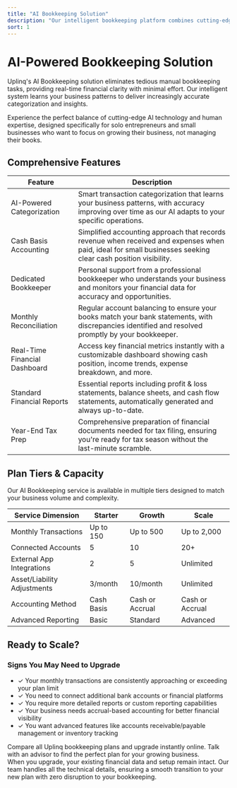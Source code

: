 ```yaml
---
title: "AI Bookkeeping Solution"
description: "Our intelligent bookkeeping platform combines cutting-edge AI with human expertise to automate transaction categorization, provide real-time financial insights, and eliminate tedious manual processes."
sort: 1
---
```


# AI-Powered Bookkeeping Solution

<Callout type="info" title="Transform Your Financial Management">
Uplinq's AI Bookkeeping solution eliminates tedious manual bookkeeping tasks, providing real-time financial clarity with minimal effort. Our intelligent system learns your business patterns to deliver increasingly accurate categorization and insights.
</Callout>

Experience the perfect balance of cutting-edge AI technology and human expertise, designed specifically for solo entrepreneurs and small businesses who want to focus on growing their business, not managing their books.

## Comprehensive Features

<div className="rounded-lg border overflow-hidden">
  <table className="w-full">
    <thead className="bg-muted">
      <tr>
        <th className="px-4 py-3 text-left font-medium">Feature</th>
        <th className="px-4 py-3 text-left font-medium">Description</th>
      </tr>
    </thead>
    <tbody>
      <tr className="border-t">
        <td className="px-4 py-3 font-semibold">AI-Powered Categorization</td>
        <td className="px-4 py-3">Smart transaction categorization that learns your business patterns, with accuracy improving over time as our AI adapts to your specific operations.</td>
      </tr>
      <tr className="border-t bg-muted/50">
        <td className="px-4 py-3 font-semibold">Cash Basis Accounting</td>
        <td className="px-4 py-3">Simplified accounting approach that records revenue when received and expenses when paid, ideal for small businesses seeking clear cash position visibility.</td>
      </tr>
      <tr className="border-t">
        <td className="px-4 py-3 font-semibold">Dedicated Bookkeeper</td>
        <td className="px-4 py-3">Personal support from a professional bookkeeper who understands your business and monitors your financial data for accuracy and opportunities.</td>
      </tr>
      <tr className="border-t bg-muted/50">
        <td className="px-4 py-3 font-semibold">Monthly Reconciliation</td>
        <td className="px-4 py-3">Regular account balancing to ensure your books match your bank statements, with discrepancies identified and resolved promptly by your bookkeeper.</td>
      </tr>
      <tr className="border-t">
        <td className="px-4 py-3 font-semibold">Real-Time Financial Dashboard</td>
        <td className="px-4 py-3">Access key financial metrics instantly with a customizable dashboard showing cash position, income trends, expense breakdown, and more.</td>
      </tr>
      <tr className="border-t bg-muted/50">
        <td className="px-4 py-3 font-semibold">Standard Financial Reports</td>
        <td className="px-4 py-3">Essential reports including profit & loss statements, balance sheets, and cash flow statements, automatically generated and always up-to-date.</td>
      </tr>
      <tr className="border-t">
        <td className="px-4 py-3 font-semibold">Year-End Tax Prep</td>
        <td className="px-4 py-3">Comprehensive preparation of financial documents needed for tax filing, ensuring you're ready for tax season without the last-minute scramble.</td>
      </tr>
    </tbody>
  </table>
</div>

## Plan Tiers & Capacity

<Callout type="info" title="Finding Your Right Fit">
Our AI Bookkeeping service is available in multiple tiers designed to match your business volume and complexity.
</Callout>

<div className="rounded-lg border overflow-hidden mt-6">
  <table className="w-full">
    <thead className="bg-muted">
      <tr>
        <th className="px-4 py-3 text-left font-medium">Service Dimension</th>
        <th className="px-4 py-3 text-center font-medium">Starter</th>
        <th className="px-4 py-3 text-center font-medium">Growth</th>
        <th className="px-4 py-3 text-center font-medium">Scale</th>
      </tr>
    </thead>
    <tbody>
      <tr className="border-t">
        <td className="px-4 py-3">Monthly Transactions</td>
        <td className="px-4 py-3 text-center">Up to 150</td>
        <td className="px-4 py-3 text-center">Up to 500</td>
        <td className="px-4 py-3 text-center">Up to 2,000</td>
      </tr>
      <tr className="border-t bg-muted/50">
        <td className="px-4 py-3">Connected Accounts</td>
        <td className="px-4 py-3 text-center">5</td>
        <td className="px-4 py-3 text-center">10</td>
        <td className="px-4 py-3 text-center">20+</td>
      </tr>
      <tr className="border-t">
        <td className="px-4 py-3">External App Integrations</td>
        <td className="px-4 py-3 text-center">2</td>
        <td className="px-4 py-3 text-center">5</td>
        <td className="px-4 py-3 text-center">Unlimited</td>
      </tr>
      <tr className="border-t bg-muted/50">
        <td className="px-4 py-3">Asset/Liability Adjustments</td>
        <td className="px-4 py-3 text-center">3/month</td>
        <td className="px-4 py-3 text-center">10/month</td>
        <td className="px-4 py-3 text-center">Unlimited</td>
      </tr>
      <tr className="border-t">
        <td className="px-4 py-3">Accounting Method</td>
        <td className="px-4 py-3 text-center">Cash Basis</td>
        <td className="px-4 py-3 text-center">Cash or Accrual</td>
        <td className="px-4 py-3 text-center">Cash or Accrual</td>
      </tr>
      <tr className="border-t bg-muted/50">
        <td className="px-4 py-3">Advanced Reporting</td>
        <td className="px-4 py-3 text-center">Basic</td>
        <td className="px-4 py-3 text-center">Standard</td>
        <td className="px-4 py-3 text-center">Advanced</td>
      </tr>
    </tbody>
  </table>
</div>

## Ready to Scale?

<div className="mt-6 bg-muted/20 rounded-lg p-6 border border-muted">
  <h3 className="text-xl font-semibold mb-3">Signs You May Need to Upgrade</h3>
  <ul className="space-y-2 mb-6">
    <li className="flex items-start">
      <span className="mr-2 text-primary">✓</span>
      <span>Your monthly transactions are consistently approaching or exceeding your plan limit</span>
    </li>
    <li className="flex items-start">
      <span className="mr-2 text-primary">✓</span>
      <span>You need to connect additional bank accounts or financial platforms</span>
    </li>
    <li className="flex items-start">
      <span className="mr-2 text-primary">✓</span>
      <span>You require more detailed reports or custom reporting capabilities</span>
    </li>
    <li className="flex items-start">
      <span className="mr-2 text-primary">✓</span>
      <span>Your business needs accrual-based accounting for better financial visibility</span>
    </li>
    <li className="flex items-start">
      <span className="mr-2 text-primary">✓</span>
      <span>You want advanced features like accounts receivable/payable management or inventory tracking</span>
    </li>
  </ul>

  <div className="grid grid-cols-1 gap-4 sm:grid-cols-2">
    <Card title="View Plan Options" href="/pricing" icon="arrow-up-right">
      Compare all Uplinq bookkeeping plans and upgrade instantly online.
    </Card>
    <Card title="Schedule a Consultation" href="/help/contact-support" icon="calendar">
      Talk with an advisor to find the perfect plan for your growing business.
    </Card>
  </div>
</div>

<Callout type="info" title="Seamless Transitions" className="mt-6">
When you upgrade, your existing financial data and setup remain intact. Our team handles all the technical details, ensuring a smooth transition to your new plan with zero disruption to your bookkeeping.
</Callout>